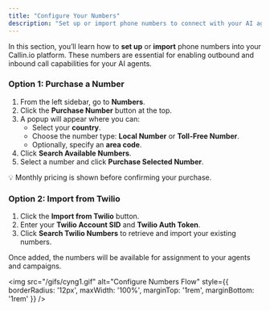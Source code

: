 ```yaml
---
title: "Configure Your Numbers"
description: "Set up or import phone numbers to connect with your AI agents in Callin.io."
---
```

In this section, you’ll learn how to **set up** or **import** phone numbers into your Callin.io platform. These numbers are essential for enabling outbound and inbound call capabilities for your AI agents.

### Option 1: Purchase a Number

1. From the left sidebar, go to **Numbers**.
2. Click the **Purchase Number** button at the top.
3. A popup will appear where you can:
   - Select your **country**.
   - Choose the number type: **Local Number** or **Toll-Free Number**.
   - Optionally, specify an **area code**.
4. Click **Search Available Numbers**.
5. Select a number and click **Purchase Selected Number**.

💡 Monthly pricing is shown before confirming your purchase.

### Option 2: Import from Twilio

1. Click the **Import from Twilio** button.
2. Enter your **Twilio Account SID** and **Twilio Auth Token**.
3. Click **Search Twilio Numbers** to retrieve and import your existing numbers.

Once added, the numbers will be available for assignment to your agents and campaigns.

<img
  src="/gifs/cyng1.gif"
  alt="Configure Numbers Flow"
  style={{ borderRadius: '12px', maxWidth: '100%', marginTop: '1rem', marginBottom: '1rem' }}
/>


